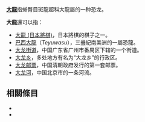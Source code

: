 '''[[大龍|大龍]]'''指蜥臀目斑龍超科大龍屬的一种恐龙。

'''大龍'''還可以指：
* [[大龍_(日本將棋)|大龍 (日本將棋)]]，日本將棋的棋子之一。
* [[巴西大龍|巴西大龍]]（''Teyuwasu''），三疊紀南美洲的一屬恐龍。
* [[大龙街道|大龙街道]]，中国广东省广州市番禺区下辖的一个街道。
* [[大龙乡|大龙乡]]，多处地方有名为“大龙乡”的行政区。
* [[大龙邮票|大龙邮票]]，中国清朝政府发行的第一套邮票。
* [[大龙河|大龙河]]，中国北京市的一条河流。

== 相關條目 ==
*{{lookfrom|大龙}}
*{{lookfrom|大龍}}

{{disambig|D|cat=二字消歧義}}